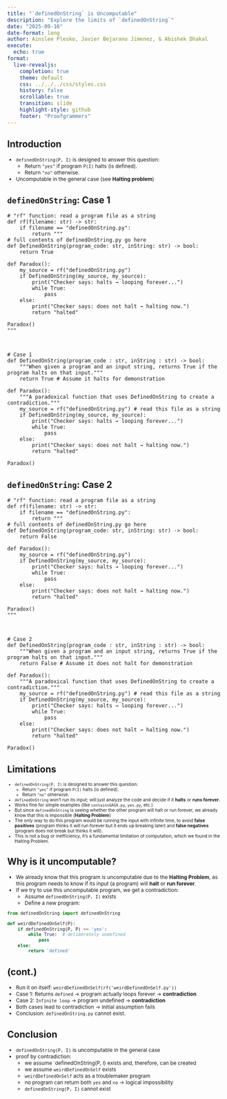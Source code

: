 ```yaml
---
title: "`definedOnString` is Uncomputable"
description: "Explore the limits of `definedOnString`"
date: "2025-09-16"
date-format: long
author: Ainslee Plesko, Javier Bejarano Jimenez, & Abishek Dhakal
execute:
  echo: true
format:
  live-revealjs:
    completion: true
    theme: default
    css: ../../../css/styles.css
    history: false
    scrollable: true
    transition: slide
    highlight-style: github
    footer: "Proofgrammers"
---
```


## Introduction

::: {.incremental style="margin-top: -0.15em; font-size: 0.85em;"}
- `definedOnString(P, I)` is designed to answer this question:
    - Return `"yes"` if program `P(I)` halts (is defined).
    - Return `"no"` otherwise.
- Uncomputable in the general case (see **Halting problem**)
:::

## `definedOnString`: Case 1

```pyodide
# "rf" function: read a program file as a string
def rf(filename: str) -> str:
    if filename == "definedOnString.py":
        return """
# full contents of definedOnString.py go here
def DefinedOnString(program_code: str, inString: str) -> bool:
    return True

def Paradox():
    my_source = rf("definedOnString.py")
    if DefinedOnString(my_source, my_source):
        print("Checker says: halts → looping forever...")
        while True:
            pass
    else:
        print("Checker says: does not halt → halting now.")
        return "halted"

Paradox()
"""



# Case 1
def DefinedOnString(program_code : str, inString : str) -> bool:
    """When given a program and an input string, returns True if the program halts on that input."""
    return True # Assume it halts for demonstration

def Paradox():
    """A paradoxical function that uses DefinedOnString to create a contradiction."""
    my_source = rf("definedOnString.py") # read this file as a string
    if DefinedOnString(my_source, my_source):
        print("Checker says: halts → looping forever...")
        while True:
            pass
    else:
        print("Checker says: does not halt → halting now.")
        return "halted"

Paradox()
```

## `definedOnString`: Case 2

```pyodide
# "rf" function: read a program file as a string
def rf(filename: str) -> str:
    if filename == "definedOnString.py":
        return """
# full contents of definedOnString.py go here
def DefinedOnString(program_code: str, inString: str) -> bool:
    return False

def Paradox():
    my_source = rf("definedOnString.py")
    if DefinedOnString(my_source, my_source):
        print("Checker says: halts → looping forever...")
        while True:
            pass
    else:
        print("Checker says: does not halt → halting now.")
        return "halted"

Paradox()
"""



# Case 2
def DefinedOnString(program_code : str, inString : str) -> bool:
    """When given a program and an input string, returns True if the program halts on that input."""
    return False # Assume it does not halt for demonstration

def Paradox():
    """A paradoxical function that uses DefinedOnString to create a contradiction."""
    my_source = rf("definedOnString.py") # read this file as a string
    if DefinedOnString(my_source, my_source):
        print("Checker says: halts → looping forever...")
        while True:
            pass
    else:
        print("Checker says: does not halt → halting now.")
        return "halted"
    
Paradox()
```

## Limitations

::: {.incremental style="margin-top: -0.15em; font-size: 0.73em;"}
- `definedOnString(P, I)` is designed to answer this question:
    - Return `"yes"` if program `P(I)` halts (is defined).
    - Return `"no"` otherwise.
- `definedOnString` won't run its input; will just analyze the code and decide if it **halts** or **runs forever**.
- Works fine for simple examples (like `containsGAGA.py`, `yes.py`, etc.)
- But since `definedOnString` is seeing whether the other program will halt or run forever, we already know that this is impossible (**Halting Problem**)
- The only way to do this program would be running the input with infinite time, to avoid **false positives** (program thinks it will run forever but it ends up breaking later) and **false negatives** (program does not break but thinks it will).
- This is not a bug or inefficiency, it’s a fundamental limitation of computation, which we found in the Halting Problem.
:::

## Why is it uncomputable?

::: {.incremental style="margin-top: -0.15em; font-size: 0.85em;"}

- We already know that this program is uncomputable due to the **Halting Problem**, as this program needs to know if its input (a program) will **halt** or **run forever**.
- If we try to use this uncomputable program, we get a contradiction:
    - Assume `definedOnString(P, I)` exists
    - Define a new program:

```python
from definedOnString import definedOnString

def weirdDefinedOnSelf(P):
    if definedOnString(P, P) == 'yes':
        while True:  # deliberately undefined
            pass
    else:
        return 'defined'
```
:::

## (cont.)

::: {.incremental style="margin-top: -0.15em; font-size: 0.85em;"}
- Run it on itself: `weirdDefinedOnSelf(rf('weirdDefinedOnSelf.py'))`
- Case 1: Returns `defined` → program actually loops forever → **contradiction**
- Case 2: `Infinite loop` → program undefined → **contradiction**
- Both cases lead to contradiction → initial assumption fails
- Conclusion: `definedOnString.py` cannot exist.
:::

## Conclusion

::: {.incremental style="margin-top: -0.15em; font-size: 0.85em;"}
- `definedOnString(P, I)` is uncomputable in the general case
- proof by contradiction:
    - we assume `definedOnString(P, I) exists and, therefore, can be created
    - we assume `weirdDefinedOnSelf` exists
    - `weirdDefinedOnSelf` acts as a troublemaker program
    - no program can return both `yes` and `no` -> logical impossibility
    - `definedOnString(P, I)` cannot exist
:::